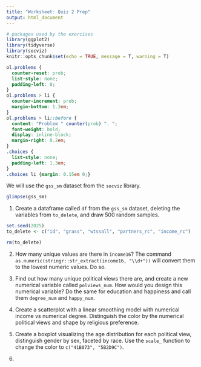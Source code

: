```yaml
---
title: "Worksheet: Quiz 2 Prep"
output: html_document
---
```


```r
# packages used by the exercises
library(ggplot2)
library(tidyverse)
library(socviz)
knitr::opts_chunk$set(echo = TRUE, message = T, warning = T)
```

```css
ol.problems {
  counter-reset: prob;
  list-style: none;
  padding-left: 0;
}
ol.problems > li {
  counter-increment: prob;
  margin-bottom: 1.3em;
}
ol.problems > li::before {
  content: "Problem " counter(prob) ". ";
  font-weight: bold;
  display: inline-block;
  margin-right: 0.2em;
}
.choices {
  list-style: none;
  padding-left: 1.3em;
}
.choices li {margin: 0.15em 0;}
```


We will use the `gss_sm` dataset from the `socviz` library.

```r
glimpse(gss_sm)
```



1. Create a dataframe called `df` from the `gss_sm` dataset, deleting the variables from `to_delete`, and draw 500 random samples. 
```r
set.seed(2025)
to_delete <- c("id", "grass", "wtssall", "partners_rc", "income_rc")

rm(to_delete)
```






2. How many unique values are there in `income16`? The command `as.numeric(stringr::str_extract(income16, "\\d+"))` will convert them to the lowest numeric values. Do so. 





3. Find out how many unique political views there are, and create a new numerical variable called `polviews_num`. How would you design this numerical variable? Do the same for education and happiness and call them `degree_num` and `happy_num`.  



4. Create a scatterplot with a linear smoothing model with numerical income vs numerical degree. Distinguish the color by the numerical political views and shape by religious preference. 


5. Create a boxplot visualizing the age distribution for each political view, distinguish gender by sex, faceted by race. Use the `scale_` function to change the color to `c("41B073", "5B2D9C")`.

6. 






